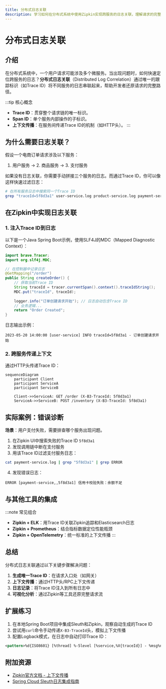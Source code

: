 ```yaml
---
title: 分布式日志关联
description: 学习如何在分布式系统中使用Zipkin实现跨服务的日志关联，理解请求的完整生命周期。
---
```


# 分布式日志关联

## 介绍

在分布式系统中，一个用户请求可能涉及多个微服务。当出现问题时，如何快速定位跨服务的日志？**分布式日志关联**（Distributed Log Correlation）通过唯一的跟踪标识（如Trace ID）将不同服务的日志串联起来，帮助开发者还原请求的完整路径。

:::tip 核心概念
- **Trace ID**：贯穿整个请求链的唯一标识。
- **Span ID**：单个服务内部操作的子标识。
- **上下文传播**：在服务间传递Trace ID的机制（如HTTP头）。
:::

## 为什么需要日志关联？

假设一个电商订单请求涉及以下服务：
1. 用户服务 → 2. 商品服务 → 3. 支付服务

如果没有日志关联，你需要手动拼接三个服务的日志。而通过Trace ID，你可以像这样快速过滤日志：
```bash
# 在所有服务日志中搜索同一个Trace ID
grep "traceId=5f8d3a1" user-service.log product-service.log payment-service.log
```

## 在Zipkin中实现日志关联

### 1. 注入Trace ID到日志
以下是一个Java Spring Boot示例，使用SLF4J的MDC（Mapped Diagnostic Context）：

```java
import brave.Tracer;
import org.slf4j.MDC;

// 在控制器中记录日志
@GetMapping("/order")
public String createOrder() {
    // 获取当前Trace ID
    String traceId = tracer.currentSpan().context().traceIdString();
    MDC.put("traceId", traceId);
    
    logger.info("订单创建请求开始"); // 日志自动包含Trace ID
    // 业务逻辑...
    return "Order Created";
}
```

日志输出示例：
```
2023-05-20 14:00:00 [user-service] INFO traceId=5f8d3a1 - 订单创建请求开始
```

### 2. 跨服务传递上下文
通过HTTP头传递Trace ID：

```mermaid
sequenceDiagram
    participant Client
    participant ServiceA
    participant ServiceB
    
    Client->>ServiceA: GET /order (X-B3-TraceId: 5f8d3a1)
    ServiceA->>ServiceB: POST /inventory (X-B3-TraceId: 5f8d3a1)
```

## 实际案例：错误诊断

**场景**：用户支付失败，需要排查哪个服务出现问题。

1. 在Zipkin UI中搜索失败的Trace ID `5f8d3a1`
2. 发现调用链中断在支付服务
3. 用该Trace ID过滤支付服务日志：
```bash
cat payment-service.log | grep "5f8d3a1" | grep ERROR
```
4. 发现错误日志：
```
ERROR [payment-service,,5f8d3a1] 信用卡校验失败：余额不足
```

## 与其他工具的集成

:::note 常见组合
- **Zipkin + ELK**：用Trace ID关联Zipkin追踪和Elasticsearch日志
- **Zipkin + Prometheus**：结合指标数据定位性能瓶颈
- **Zipkin + OpenTelemetry**：统一标准的上下文传播
:::

## 总结

分布式日志关联通过以下关键步骤解决问题：
1. **生成唯一Trace ID**：在请求入口处（如网关）
2. **上下文传播**：通过HTTP头/RPC上下文传递
3. **日志记录**：将Trace ID注入到所有日志中
4. **可视化分析**：通过Zipkin等工具还原完整请求流

## 扩展练习

1. 在本地Spring Boot项目中集成Sleuth和Zipkin，观察自动生成的Trace ID
2. 尝试用`curl`命令手动传递`X-B3-TraceId`头，模拟上下文传播
3. 配置Logback模式，在日志中自动打印Trace ID：
```xml
<pattern>%d{ISO8601} [%thread] %-5level [%service,%X{traceId}] - %msg%n</pattern>
```

## 附加资源

- [Zipkin官方文档 - 上下文传播](https://zipkin.io/pages/instrumenting.html)
- [Spring Cloud Sleuth日志集成指南](https://docs.spring.io/spring-cloud-sleuth/docs/current/reference/html/howto.html#how-to-add-log-correlation)